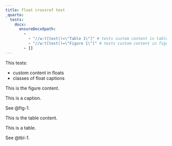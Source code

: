 ```yaml
---
title: float crossref test
_quarto:
  tests:
    docx:
      ensureDocxXpath:
        - 
          - "//w:t[text()=\"Table 1\"]" # tests custom content in tables
          - "//w:t[text()=\"Figure 1\"]" # tests custom content in figures
        - []
---
```


This tests:

- custom content in floats
- classes of float captions

::: {#fig-1}

::: {.figure-content}
This is the figure content.
:::

This is a caption.

:::

See @fig-1.


::: {#tbl-1}

::: {.table-content}
This is the table content.
:::

This is a table.

:::

See @tbl-1.